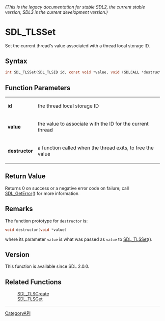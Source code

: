 ====== (This is the legacy documentation for stable SDL2, the current stable version; SDL3 is the current development version.) ======
= SDL_TLSSet =

Set the current thread's value associated with a thread local storage ID.

== Syntax ==

<syntaxhighlight lang='c'>
int SDL_TLSSet(SDL_TLSID id, const void *value, void (SDLCALL *destructor)(void*));
</syntaxhighlight>

== Function Parameters ==

{|
|'''id'''
|the thread local storage ID
|-
|'''value'''
|the value to associate with the ID for the current thread
|-
|'''destructor'''
|a function called when the thread exits, to free the value
|}

== Return Value ==

Returns 0 on success or a negative error code on failure; call
[[SDL_GetError]]() for more information.

== Remarks ==

The function prototype for <code>destructor</code> is:

<syntaxhighlight lang='c'>
void destructor(void *value)
</syntaxhighlight>

where its parameter <code>value</code> is what was passed as
<code>value</code> to [[SDL_TLSSet]]().

== Version ==

This function is available since SDL 2.0.0.

== Related Functions ==

:[[SDL_TLSCreate]]
:[[SDL_TLSGet]]

----
[[CategoryAPI]]


